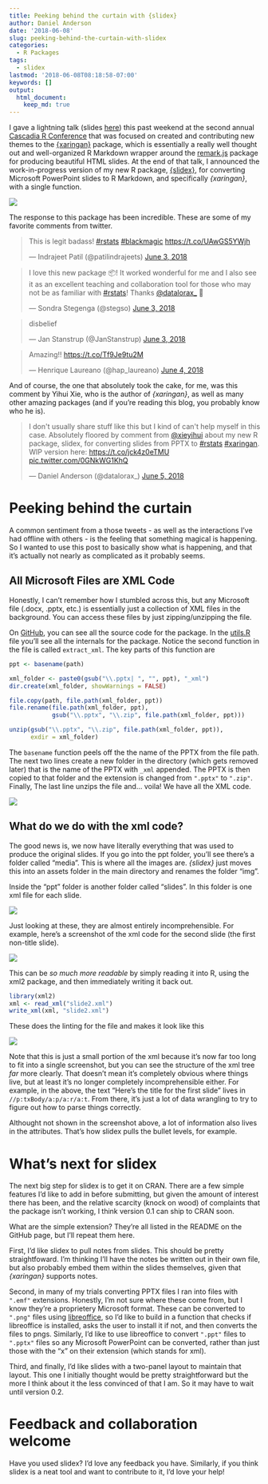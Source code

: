 ```yaml
---
title: Peeking behind the curtain with {slidex}
author: Daniel Anderson
date: '2018-06-08'
slug: peeking-behind-the-curtain-with-slidex
categories:
  - R Packages
tags:
  - slidex
lastmod: '2018-06-08T08:18:58-07:00'
keywords: []
output: 
  html_document:
    keep_md: true
---
```


I gave a lightning talk (slides [here](http://www.datalorax.com/talks/cascadia18/)) this past weekend at the second annual [Cascadia R Conference](https://cascadiarconf.com) that was focused on created and contributing new themes to the [{xaringan}](https://github.com/yihui/xaringan) package, which is essentially a really well thought out and well-organized R Markdown wrapper around the [remark.js](https://github.com/gnab/remark) package for producing beautiful HTML slides. At the end of that talk, I announced the work-in-progress version of my new R package, [{slidex}](https://github.com/datalorax/slidex), for converting Microsoft PowerPoint slides to R Markdown, and specifically *{xaringan}*, with a single function. 

![](https://github.com/datalorax/slidex/raw/master/docs/slidex-preview.gif)

The response to this package has been incredible. These are some of my favorite comments from twitter.

<blockquote class="twitter-tweet" data-lang="en"><p lang="en" dir="ltr">This is legit badass! <a href="https://twitter.com/hashtag/rstats?src=hash&amp;ref_src=twsrc%5Etfw">#rstats</a> <a href="https://twitter.com/hashtag/blackmagic?src=hash&amp;ref_src=twsrc%5Etfw">#blackmagic</a> <a href="https://t.co/UAwGS5YWjh">https://t.co/UAwGS5YWjh</a></p>&mdash; Indrajeet Patil (@patilindrajeets) <a href="https://twitter.com/patilindrajeets/status/1003282765763305472?ref_src=twsrc%5Etfw">June 3, 2018</a></blockquote> <script async src="https://platform.twitter.com/widgets.js" charset="utf-8"></script> 

<blockquote class="twitter-tweet" data-lang="en"><p lang="en" dir="ltr">I love this new package 📦! It worked wonderful for me and I also see it as an excellent teaching and collaboration tool for those who may not be as familiar with <a href="https://twitter.com/hashtag/rstats?src=hash&amp;ref_src=twsrc%5Etfw">#rstats</a>! Thanks <a href="https://twitter.com/datalorax_?ref_src=twsrc%5Etfw">@datalorax_</a> 👏</p>&mdash; Sondra Stegenga (@stegso) <a href="https://twitter.com/stegso/status/1003287890065932288?ref_src=twsrc%5Etfw">June 3, 2018</a></blockquote> <script async src="https://platform.twitter.com/widgets.js" charset="utf-8"></script> 

<blockquote class="twitter-tweet" data-lang="en"><p lang="nl" dir="ltr">disbelief</p>&mdash; Jan Stanstrup (@JanStanstrup) <a href="https://twitter.com/JanStanstrup/status/1003390986964389898?ref_src=twsrc%5Etfw">June 3, 2018</a></blockquote> <script async src="https://platform.twitter.com/widgets.js" charset="utf-8"></script> 

<blockquote class="twitter-tweet" data-lang="en"><p lang="en" dir="ltr">Amazing!! <a href="https://t.co/Tf9Je9tu2M">https://t.co/Tf9Je9tu2M</a></p>&mdash; Henrique Laureano (@hap_laureano) <a href="https://twitter.com/hap_laureano/status/1003617692400738304?ref_src=twsrc%5Etfw">June 4, 2018</a></blockquote> <script async src="https://platform.twitter.com/widgets.js" charset="utf-8"></script> 


And of course, the one that absolutely took the cake, for me, was this comment by Yihui Xie, who is the author of *{xaringan}*, as well as many other amazing packages (and if you're reading this blog, you probably know who he is).

<blockquote class="twitter-tweet" data-lang="en"><p lang="en" dir="ltr">I don&#39;t usually share stuff like this but I kind of can&#39;t help myself in this case. Absolutely floored by comment from <a href="https://twitter.com/xieyihui?ref_src=twsrc%5Etfw">@xieyihui</a> about my new R package, slidex, for converting slides from PPTX to <a href="https://twitter.com/hashtag/rstats?src=hash&amp;ref_src=twsrc%5Etfw">#rstats</a> <a href="https://twitter.com/hashtag/xaringan?src=hash&amp;ref_src=twsrc%5Etfw">#xaringan</a>. WIP version here: <a href="https://t.co/jck4z0eTMU">https://t.co/jck4z0eTMU</a> <a href="https://t.co/0GNkWG1KhQ">pic.twitter.com/0GNkWG1KhQ</a></p>&mdash; Daniel Anderson (@datalorax_) <a href="https://twitter.com/datalorax_/status/1003867459999285248?ref_src=twsrc%5Etfw">June 5, 2018</a></blockquote> <script async src="https://platform.twitter.com/widgets.js" charset="utf-8"></script> 


# Peeking behind the curtain
A common sentiment from a those tweets - as well as the interactions I've had offline with others - is the feeling that something magical is happening. So I wanted to use this post to basically show what is happening, and that it's actually not nearly as complicated as it probably seems.

## All Microsoft Files are XML Code
Honestly, I can't remember how I stumbled across this, but any Microsoft file (.docx, .pptx, etc.) is essentially just a collection of XML files in the background. You can access these files by just zipping/unzipping the file. 

On [GitHub](https://github.com/datalorax/slidex/), you can see all the source code for the package. In the [utils.R](https://github.com/datalorax/slidex/blob/master/R/utils.R) file you'll see all the internals for the package. Notice the second function in the file is called `extract_xml`. The key parts of this function are

```r
ppt <- basename(path)

xml_folder <- paste0(gsub("\\.pptx| ", "", ppt), "_xml")
dir.create(xml_folder, showWarnings = FALSE)

file.copy(path, file.path(xml_folder, ppt))
file.rename(file.path(xml_folder, ppt),
            gsub("\\.pptx", "\\.zip", file.path(xml_folder, ppt)))

unzip(gsub("\\.pptx", "\\.zip", file.path(xml_folder, ppt)), 
      exdir = xml_folder)
```

The `basename` function peels off the the name of the PPTX from the file path. The next two lines create a new folder in the directory (which gets removed later) that is the name of the PPTX with `_xml` appended. The PPTX is then copied to that folder and the extension is changed from `".pptx"` to `".zip"`. Finally, The last line unzips the file and... voila! We have all the XML code.

![](2018-06-08-peeking-behind-the-curtain-with-slidex_files/img/xml-code.png)

## What do we do with the xml code?
The good news is, we now have literally everything that was used to produce the original slides. If you go into the ppt folder, you'll see there's a folder called "media". This is where all the images are. *{slidex}* just moves this into an assets folder in the main directory and renames the folder "img". 

Inside the "ppt" folder is another folder called "slides". In this folder is one xml file for each slide. 

![](2018-06-08-peeking-behind-the-curtain-with-slidex_files/img/slide-xml.png)

Just looking at these, they are almost entirely incomprehensible. For example, here's a screenshot of the xml code for the second slide (the first non-title slide).

![](2018-06-08-peeking-behind-the-curtain-with-slidex_files/img/jumbled-xml.png)

This can be *so much more readable* by simply reading it into R, using the xml2 package, and then immediately writing it back out.

```r
library(xml2)
xml <- read_xml("slide2.xml")
write_xml(xml, "slide2.xml")
```

These does the linting for the file and makes it look like this

![](2018-06-08-peeking-behind-the-curtain-with-slidex_files/img/linted-xml.png)

Note that this is just a small portion of the xml because it's now far too long to fit into a single screenshot, but you can see the structure of the xml tree *far* more clearly. That doesn't mean it's completely obvious where things live, but at least it's no longer completely incomprehensible either. For example, in the above, the text "Here's the title for the first slide" lives in `//p:txBody/a:p/a:r/a:t`. From there, it's just a lot of data wrangling to try to figure out how to parse things correctly.

Althought not shown in the screenshot above, a lot of information also lives in the attributes. That's how slidex pulls the bullet levels, for example. 

# What's next for slidex
The next big step for slidex is to get it on CRAN. There are a few simple features I'd like to add in before submitting, but given the amount of interest there has been, and the relative scarcity (knock on wood) of complaints that the package isn't working, I think version 0.1 can ship to CRAN soon.

What are the simple extension? They're all listed in the README on the GitHub page, but I'll repeat them here. 

First, I'd like slidex to pull notes from slides. This should be pretty straightfoward. I'm thinking I'll have the notes be written out in their own file, but also probably embed them within the slides themselves, given that *{xaringan}* supports notes.

Second, in many of my trials converting PPTX files I ran into files with `".emf"` extensions. Honestly, I'm not sure where these come from, but I know they're a proprietery Microsoft format. These can be converted to `".png"` files using [libreoffice](https://www.libreoffice.org), so I'd like to build in a function that checks if libreoffice is installed, asks the user to install it if not, and then converts the files to pngs. Similarly, I'd like to use libreoffice to convert `".ppt"` files to `".pptx"` files so any Microsoft PowerPoint can be converted, rather than just those with the "x" on their extension (which stands for xml).

Third, and finally, I'd like slides with a two-panel layout to maintain that layout. This one I initially thought would be pretty straightforward but the more I think about it the less convinced of that I am. So it may have to wait until version 0.2.

# Feedback and collaboration welcome
Have you used slidex? I'd love any feedback you have. Similarly, if you think slidex is a neat tool and want to contribute to it, I'd love your help!
